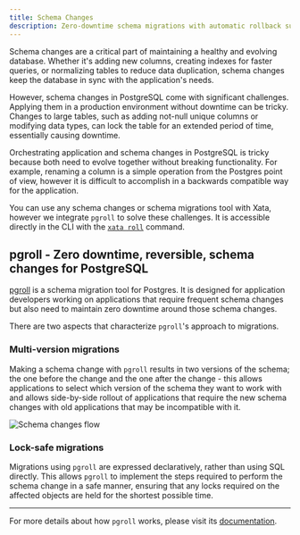 ```yaml
---
title: Schema Changes
description: Zero-downtime schema migrations with automatic rollback support
---
```


Schema changes are a critical part of maintaining a healthy and evolving database. Whether it's adding new columns, creating indexes for faster queries, or normalizing tables to reduce data duplication, schema changes keep the database in sync with the application's needs.

However, schema changes in PostgreSQL come with significant challenges. Applying them in a production environment without downtime can be tricky. Changes to large tables, such as adding not-null unique columns or modifying data types, can lock the table for an extended period of time, essentially causing downtime.

Orchestrating application and schema changes in PostgreSQL is tricky because both need to evolve together without breaking functionality. For example, renaming a column is a simple operation from the Postgres point of view, however it is difficult to accomplish in a backwards compatible way for the application.

You can use any schema changes or schema migrations tool with Xata, however we integrate `pgroll` to solve these challenges. It is accessible directly in the CLI with the [`xata roll`](/cli/roll) command.

## pgroll - Zero downtime, reversible, schema changes for PostgreSQL

[pgroll](https://github.com/xataio/pgroll) is a schema migration tool for Postgres. It is designed for application developers working on applications that require frequent schema changes but also need to maintain zero downtime around those schema changes.

There are two aspects that characterize `pgroll`'s approach to migrations.

### Multi-version migrations

Making a schema change with `pgroll` results in two versions of the schema; the one before the change and the one after the change - this allows applications to select which version of the schema they want to work with and allows side-by-side rollout of applications that require the new schema changes with old applications that may be incompatible with it.

![Schema changes flow](assets/images/schema-changes-flow.png)

### Lock-safe migrations

Migrations using `pgroll` are expressed declaratively, rather than using SQL directly. This allows `pgroll` to implement the steps required to perform the schema change in a safe manner, ensuring that any locks required on the affected objects are held for the shortest possible time.

---
For more details about how `pgroll` works, please visit its [documentation](https://pgroll.com/docs/latest/getting-started).